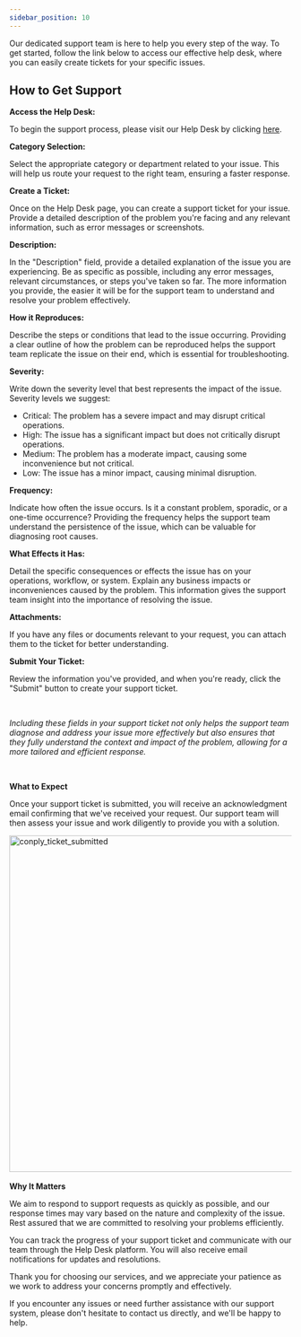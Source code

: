 ```yaml
---
sidebar_position: 10
---
```




Our dedicated support team is here to help you every step of the way. To get started, follow the link below to access our effective help desk, where you can easily create tickets for your specific issues.

<h2>How to Get Support</h2>
<b>Access the Help Desk:</b>
<p>To begin the support process, please visit our Help Desk by clicking <a href="https://alsysdesk.atlassian.net/servicedesk/customer/portals">here</a>.</p>

<b>Category Selection:</b>
<p>Select the appropriate category or department related to your issue. This will help us route your request to the right team, ensuring a faster response.</p>

<b>Create a Ticket:</b>
<p>Once on the Help Desk page, you can create a support ticket for your issue. Provide a detailed description of the problem you're facing and any relevant information, such as error messages or screenshots.</p>

<b>Description:</b>
<p>In the "Description" field, provide a detailed explanation of the issue you are experiencing. Be as specific as possible, including any error messages, relevant circumstances, or steps you've taken so far. The more information you provide, the easier it will be for the support team to understand and resolve your problem effectively.</p>

<b>How it Reproduces:</b>
<p>Describe the steps or conditions that lead to the issue occurring. Providing a clear outline of how the problem can be reproduced helps the support team replicate the issue on their end, which is essential for troubleshooting.</p>

<b>Severity:</b>
<p>Write down the severity level that best represents the impact of the issue. Severity levels we suggest:</p>

* Critical: The problem has a severe impact and may disrupt critical operations.
* High: The issue has a significant impact but does not critically disrupt operations.
* Medium: The problem has a moderate impact, causing some inconvenience but not critical.
* Low: The issue has a minor impact, causing minimal disruption.

<b>Frequency:</b>
<p>Indicate how often the issue occurs. Is it a constant problem, sporadic, or a one-time occurrence? Providing the frequency helps the support team understand the persistence of the issue, which can be valuable for diagnosing root causes.</p>

<b>What Effects it Has:</b>
<p>Detail the specific consequences or effects the issue has on your operations, workflow, or system. Explain any business impacts or inconveniences caused by the problem. This information gives the support team insight into the importance of resolving the issue.</p>

<b>Attachments:</b>
<p>If you have any files or documents relevant to your request, you can attach them to the ticket for better understanding.</p>

<b>Submit Your Ticket:</b>
<p>Review the information you've provided, and when you're ready, click the "Submit" button to create your support ticket.</p>

<br/>

<p><i>Including these fields in your support ticket not only helps the support team diagnose and address your issue more effectively but also ensures that they fully understand the context and impact of the problem, allowing for a more tailored and efficient response.</i></p>

<br/>

<b>What to Expect</b>
<p>Once your support ticket is submitted, you will receive an acknowledgment email confirming that we've received your request. Our support team will then assess your issue and work diligently to provide you with a solution.</p>


<img align="center" src={conply_ticket_submitted} alt="conply_ticket_submitted" width="600"/>

<br/>
<br/>
<b>Why It Matters</b>

<p>We aim to respond to support requests as quickly as possible, and our response times may vary based on the nature and complexity of the issue. Rest assured that we are committed to resolving your problems efficiently.</p>

<p>You can track the progress of your support ticket and communicate with our team through the Help Desk platform. You will also receive email notifications for updates and resolutions.</p>

<p>Thank you for choosing our services, and we appreciate your patience as we work to address your concerns promptly and effectively.</p>

<p>If you encounter any issues or need further assistance with our support system, please don't hesitate to contact us directly, and we'll be happy to help.</p>
